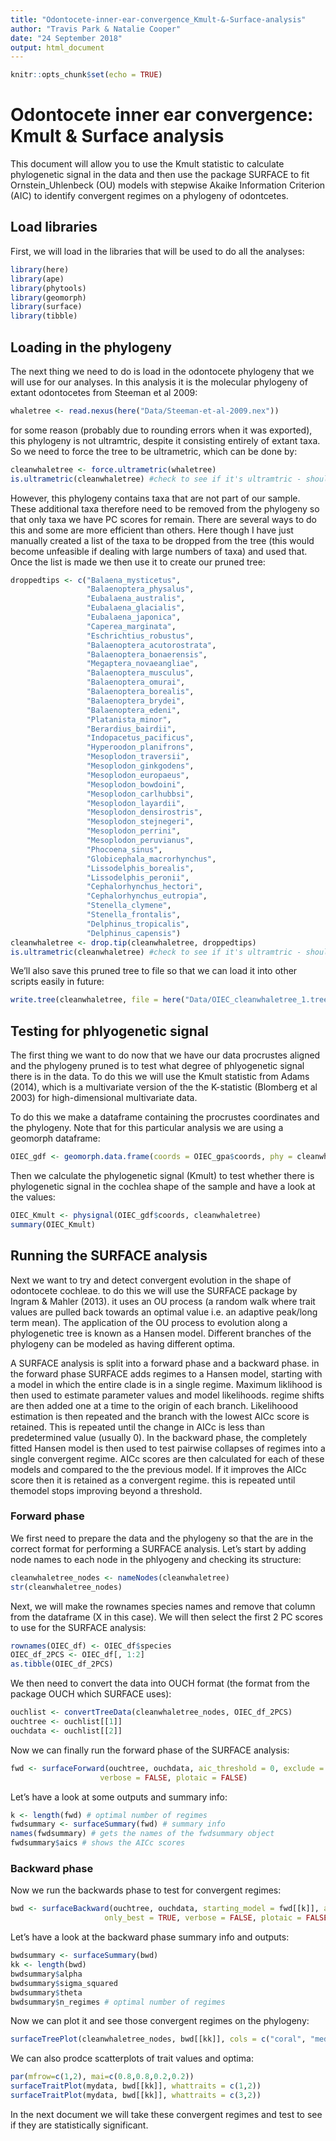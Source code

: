 ```yaml
---
title: "Odontocete-inner-ear-convergence_Kmult-&-Surface-analysis"
author: "Travis Park & Natalie Cooper"
date: "24 September 2018"
output: html_document
---
```


```r
knitr::opts_chunk$set(echo = TRUE)
```

# Odontocete inner ear convergence: Kmult & Surface analysis

This document will allow you to use the Kmult statistic to calculate phylogenetic signal in the data and then use the package SURFACE to fit Ornstein_Uhlenbeck (OU) models with stepwise Akaike Information Criterion (AIC) to identify convergent regimes on a phylogeny of odontcetes. 

## Load libraries

First, we will load in the libraries that will be used to do all the analyses:

```r
library(here)
library(ape)
library(phytools)
library(geomorph)
library(surface)
library(tibble)
```

## Loading in the phylogeny

The next thing we need to do is load in the odontocete phylogeny that we will use for our analyses. In this analysis it is the molecular phylogeny of extant odontocetes from Steeman et al 2009:

```r
whaletree <- read.nexus(here("Data/Steeman-et-al-2009.nex"))
```

for some reason (probably due to rounding errors when it was exported), this phylogeny is not ultramtric, despite it consisting entirely of extant taxa. So we need to force the tree to be ultrametric, which can be done by:

```r
cleanwhaletree <- force.ultrametric(whaletree)
is.ultrametric(cleanwhaletree) #check to see if it's ultramtric - should say TRUE
```

However, this phylogeny contains taxa that are not part of our sample. These additional taxa therefore need to be removed from the phylogeny so that only taxa we have PC scores for remain. There are several ways to do this and some are more efficient than others. Here though I have just manually created a list of the taxa to be dropped from the tree (this would become unfeasible if dealing with large numbers of taxa) and used that. Once the list is made we then use it to create our pruned tree:

```r
droppedtips <- c("Balaena_mysticetus",
                 "Balaenoptera_physalus", 
                 "Eubalaena_australis", 
                 "Eubalaena_glacialis", 
                 "Eubalaena_japonica", 
                 "Caperea_marginata", 
                 "Eschrichtius_robustus", 
                 "Balaenoptera_acutorostrata", 
                 "Balaenoptera_bonaerensis", 
                 "Megaptera_novaeangliae", 
                 "Balaenoptera_musculus",
                 "Balaenoptera_omurai", 
                 "Balaenoptera_borealis", 
                 "Balaenoptera_brydei", 
                 "Balaenoptera_edeni",
                 "Platanista_minor", 
                 "Berardius_bairdii", 
                 "Indopacetus_pacificus",
                 "Hyperoodon_planifrons", 
                 "Mesoplodon_traversii", 
                 "Mesoplodon_ginkgodens", 
                 "Mesoplodon_europaeus", 
                 "Mesoplodon_bowdoini", 
                 "Mesoplodon_carlhubbsi",  
                 "Mesoplodon_layardii", 
                 "Mesoplodon_densirostris", 
                 "Mesoplodon_stejnegeri", 
                 "Mesoplodon_perrini", 
                 "Mesoplodon_peruvianus", 
                 "Phocoena_sinus", 
                 "Globicephala_macrorhynchus",
                 "Lissodelphis_borealis", 
                 "Lissodelphis_peronii", 
                 "Cephalorhynchus_hectori", 
                 "Cephalorhynchus_eutropia", 
                 "Stenella_clymene", 
                 "Stenella_frontalis", 
                 "Delphinus_tropicalis", 
                 "Delphinus_capensis")
cleanwhaletree <- drop.tip(cleanwhaletree, droppedtips)
is.ultrametric(cleanwhaletree) #check to see if it's ultramtric - should say TRUE
```

We'll also save this pruned tree to file so that we can load it into other scripts easily in future:

```r
write.tree(cleanwhaletree, file = here("Data/OIEC_cleanwhaletree_1.tree"))
```

## Testing for phlyogenetic signal

The first thing we want to do now that we have our data procrustes aligned and the phylogeny pruned is to test what degree of phlyogenetic signal there is in the data. To do this we will use the Kmult statistic from Adams (2014), which is a multivariate version of the the K-statistic (Blomberg et al 2003) for high-dimensional multivariate data. 

To do this we make a dataframe containing the procrustes coordinates and the phylogeny. Note that for this particular analysis we are using a geomorph dataframe:

```r
OIEC_gdf <- geomorph.data.frame(coords = OIEC_gpa$coords, phy = cleanwhaletree)
```

Then we calculate the phylogenetic signal (Kmult) to test whether there is phylogenetic signal in the cochlea shape of the sample and have a look at the values:

```r
OIEC_Kmult <- physignal(OIEC_gdf$coords, cleanwhaletree)
summary(OIEC_Kmult)
```

## Running the SURFACE analysis

Next we want to try and detect convergent evolution in the shape of odontocete cochleae. to do this we will use the SURFACE package by Ingram & Mahler (2013). it uses an OU process (a random walk where trait values are pulled back towards an optimal value i.e. an adaptive peak/long term mean). The application of the OU process to evolution along a phylogenetic tree is known as a Hansen model. Different branches of the phylogeny can be modeled as having different optima.  

A SURFACE analysis is split into a forward phase and a backward phase. in the forward phase SURFACE adds regimes to a Hansen model, starting with a model in which the entire clade is in a single regime. Maximum liklihood is then used to estimate parameter values and model likelihoods. regime shifts are then added one at a time to the origin of each branch. Likelihoood estimation is then repeated and the branch with the lowest AICc score is retained. This is repeated until the change in AICc is less than predetermined value (usually 0). In the backward phase, the completely fitted Hansen model is then used to test pairwise collapses of regimes into a single convergent regime. AICc scores are then calculated for each of these models and compared to the the previous model. If it improves the AICc score then it is retained as a convergent regime. this is repeated until themodel stops improving beyond a threshold.

### Forward phase

We first need to prepare the data and the phylogeny so that the are in the correct format for performing a SURFACE analysis. Let's start by adding node names to each node in the phlyogeny and checking its structure:

```r
cleanwhaletree_nodes <- nameNodes(cleanwhaletree)
str(cleanwhaletree_nodes)
```

Next, we will make the rownames species names and remove that column from the dataframe (X in this case). We will then select the first 2 PC scores to use for the SURFACE analysis:

```r
rownames(OIEC_df) <- OIEC_df$species
OIEC_df_2PCS <- OIEC_df[, 1:2]
as.tibble(OIEC_df_2PCS)
```

We then need to convert the data into OUCH format (the format from the package OUCH which SURFACE uses):

```r
ouchlist <- convertTreeData(cleanwhaletree_nodes, OIEC_df_2PCS)
ouchtree <- ouchlist[[1]]
ouchdata <- ouchlist[[2]]
```

Now we can finally run the forward phase of the SURFACE analysis:

```r
fwd <- surfaceForward(ouchtree, ouchdata, aic_threshold = 0, exclude = 0,
                    verbose = FALSE, plotaic = FALSE)
```

Let's have a look at some outputs and summary info:

```r
k <- length(fwd) # optimal number of regimes
fwdsummary <- surfaceSummary(fwd) # summary info
names(fwdsummary) # gets the names of the fwdsummary object
fwdsummary$aics # shows the AICc scores
```

### Backward phase

Now we run the backwards phase to test for convergent regimes:

```r
bwd <- surfaceBackward(ouchtree, ouchdata, starting_model = fwd[[k]], aic_threshold = 0,
                     only_best = TRUE, verbose = FALSE, plotaic = FALSE)
```

Let's have a look at the backward phase summary info and outputs:

```r
bwdsummary <- surfaceSummary(bwd)
kk <- length(bwd)
bwdsummary$alpha
bwdsummary$sigma_squared
bwdsummary$theta
bwdsummary$n_regimes # optimal number of regimes
```

Now we can plot it and see those convergent regimes on the phylogeny:

```r
surfaceTreePlot(cleanwhaletree_nodes, bwd[[kk]], cols = c("coral", "mediumpurple1", "palegreen"), convcol = TRUE,  labelshifts = TRUE)
```

We can also prodce scatterplots of trait values and optima:

```r
par(mfrow=c(1,2), mai=c(0.8,0.8,0.2,0.2))
surfaceTraitPlot(mydata, bwd[[kk]], whattraits = c(1,2))
surfaceTraitPlot(mydata, bwd[[kk]], whattraits = c(3,2))
```

In the next document we will take these convergent regimes and test to see if they are statistically significant.